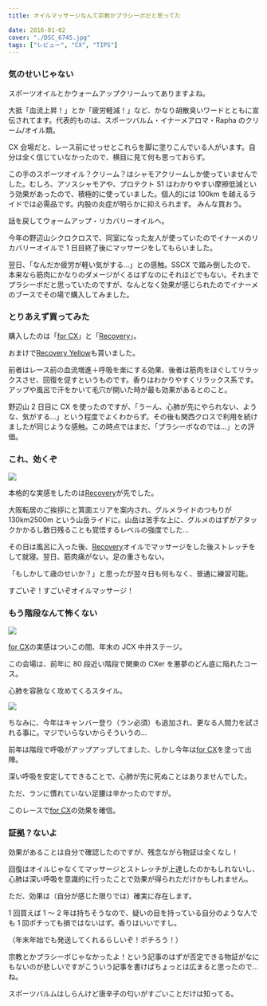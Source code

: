 ---
title: オイルマッサージなんて宗教かプラシーボだと思ってた

date: 2016-01-02
cover: "./DSC_6745.jpg"
tags: ["レビュー", "CX", "TIPS"]
---

### 気のせいじゃない

スポーツオイルとかウォームアップクリームってありますよね。

大抵「血流上昇！」とか「疲労軽減！」など、かなり胡散臭いワードとともに宣伝されてます。代表的ものは、スポーツバルム・イナーメアロマ・Rapha のクリーム/オイル類。

CX 会場だと、レース前にせっせとこれらを脚に塗りこんでいる人がいます。自分は全く信じていなかったので、横目に見て何も思っておらず。

この手のスポーツオイル？クリーム？はシャモアクリームしか使っていませんでした。むしろ、アソスシャモアや、プロテクト S1 はわかりやすい摩擦低減という効果があったので、積極的に使っていました。個人的には 100km を越えるライドでは必需品です。内股の炎症が明らかに抑えられます。
みんな買おう。

<LinkBox isAmazonLink url="https://www.amazon.co.jp/dp/B078JZT99T/" />

話を戻してウォームアップ・リカバリーオイルへ。

今年の野辺山シクロクロスで、同室になった友人が使っていたのでイナーメのリカバリーオイルで 1 日目終了後にマッサージをしてもらいました。

翌日、「なんだか疲労が軽い気がする…」との感触。SSCX で踏み倒したので、本来なら筋肉にかなりのダメージがくるはずなのにそれほどでもない。それまでプラシーボだと思っていたのですが、なんとなく効果が感じられたのでイナーメのブースでその場で購入してみました。

### とりあえず買ってみた

購入したのは「[for CX](https://amzn.to/2UEbnmy)」と「[Recovery](https://amzn.to/2XhMqtX)」。

おまけで<a rel="nofollow" href="http://www.amazon.co.jp/gp/product/B00H7WLTP4/ref=as_li_ss_tl?ie=UTF8&#038;camp=247&#038;creative=7399&#038;creativeASIN=B00H7WLTP4&#038;linkCode=as2&#038;tag=gensobunya-22">Recovery Yellow</a>も貰いました。

前者はレース前の血流増進＋呼吸を楽にする効果、後者は筋肉をほぐしてリラックスさせ、回復を促すというものです。香りはわかりやすくリラックス系です。アップや風呂で汗をかいて毛穴が開いた時が最も効果があるとのこと。

野辺山 2 日目に CX を使ったのですが、「うーん、心肺が先にやられない、ような、気がする…」という程度でよくわからず。その後も関西クロスで利用を続けましたが同じような感触。この時点ではまだ、「プラシーボなのでは…」との評価。

### これ、効くぞ

![ ](./DSC_6745.jpg)

本格的な実感をしたのは[Recovery](https://amzn.to/2XhMqtX)が先でした。

大阪転居のご挨拶にと箕面エリアを案内され、グルメライドのつもりが 130km2500m という山岳ライドに。山岳は苦手な上に、グルメのはずがアタックかかるし数日残ることも覚悟するレベルの強度でした…

その日は風呂に入った後、[Recovery](https://amzn.to/2XhMqtX)オイルでマッサージをした後ストレッチをして就寝。翌日、筋肉痛がない。足の重さもない。

「もしかして歳のせいか？」と思ったが翌々日も何もなく、普通に練習可能。

すごいぞ！すごいぞオイルマッサージ！

### もう階段なんて怖くない

![ ](./IMG_20150112_091114.jpg)

[for CX](https://amzn.to/2UEbnmy)の実感はついこの間、年末の JCX 中井ステージ。

この会場は、前年に 80 段近い階段で関東の CXer を悪夢のどん底に陥れたコース。

心肺を容赦なく攻めてくるスタイル。

![ ](./DSC_6845.jpg)

ちなみに、今年はキャンバー登り（ラン必須）も追加され、更なる人間力を試される事に。マジでいらないからそういうの…

前年は階段で呼吸がアップアップしてました、しかし今年は[for CX](https://amzn.to/2UEbnmy)を塗って出陣。

深い呼吸を安定してできることで、心肺が先に死ぬことはありませんでした。

ただ、ランに慣れていない足腰は辛かったのですが。

このレースで[for CX](https://amzn.to/2UEbnmy)の効果を確信。

### 証拠？ないよ

効果があることは自分で確認したのですが、残念ながら物証は全くなし！

回復はオイルじゃなくてマッサージとストレッチが上達したのかもしれないし、心肺は深い呼吸を意識的に行ったことで効果が得られただけかもしれません。

ただ、効果は（自分が感じた限りでは）確実に存在します。

1 回買えば 1 ～ 2 年は持ちそうなので、疑いの目を持っている自分のような人でも 1 回ポチっても損ではないはず。香りはいいですし。

（年末年始でも発送してくれるらしいぞ！ポチろう！）

宗教とかプラシーボじゃなかったよ！という記事のはずが否定できる物証がなにもないのが悲しいですがこういう記事を書けばちょっとは広まると思ったので…ね。

スポーツバルムはしらんけど唐辛子の匂いがすごいことだけは知ってる。

<LinkBox isAmazonLink url="https://www.amazon.co.jp/dp/B00H4ZTQD6/" />
